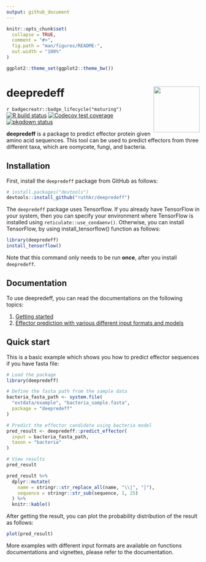 ```yaml
---
output: github_document
---
```


<!-- README.md is generated from README.Rmd. Please edit that file -->

```r
knitr::opts_chunk$set(
  collapse = TRUE,
  comment = "#>",
  fig.path = "man/figures/README-",
  out.width = "100%"
)

ggplot2::theme_set(ggplot2::theme_bw())
```

# deepredeff <img src="man/figures/logo.png" align="right" width="120" />

<!-- badges: start -->
<!-- [![CRAN_Status_Badge](https://www.r-pkg.org/badges/version/deepredeff)](https://cran.r-project.org/package=deepredeff) -->
`r badgecreatr::badge_lifecycle("maturing")`
[![R build status](https://github.com/ruthkr/deepredeff/workflows/R-CMD-check/badge.svg)](https://github.com/ruthkr/deepredeff/actions)
[![Codecov test coverage](https://codecov.io/gh/ruthkr/deepredeff/branch/master/graph/badge.svg)](https://codecov.io/gh/ruthkr/deepredeff?branch=master)
[![pkgdown status](https://github.com/ruthkr/deepredeff/workflows/pkgdown/badge.svg)](https://ruthkr.github.io/deepredeff/)
<!-- badges: end -->

**deepredeff** is a package to predict effector protein given amino acid sequences. This tool can be used to predict effectors from three different taxa, which are oomycete, fungi, and bacteria.  


## Installation

First, install the `deepredeff` package from GitHub as follows:

```r
# install.packages("devtools")
devtools::install_github("ruthkr/deepredeff")
```

The `deepredeff` package uses Tensorflow. If you already have TensorFlow in your system, then you can specify your environment where TensorFlow is installed using `reticulate::use_condaenv()`. Otherwise, you can install TensorFlow, by using install_tensorflow() function as follows:

```r
library(deepredeff)
install_tensorflow()
```

Note that this command only needs to be run **once**, after you install `deepredeff`. 

## Documentation

To use deepredeff, you can read the documentations on the following topics:

1. [Getting started](https://ruthkr.github.io/deepredeff/articles/overview.html)
2. [Effector prediction with various different input formats and models](https://ruthkr.github.io/deepredeff/articles/predict.html)

## Quick start

This is a basic example which shows you how to predict effector sequences if you have fasta file:

```r
# Load the package
library(deepredeff)

# Define the fasta path from the sample data
bacteria_fasta_path <- system.file(
  "extdata/example", "bacteria_sample.fasta", 
  package = "deepredeff"
)

# Predict the effector candidate using bacteria model
pred_result <- deepredeff::predict_effector(
  input = bacteria_fasta_path,
  taxon = "bacteria"
)
```

```r
# View results
pred_result
```

```r
pred_result %>%
  dplyr::mutate(
    name = stringr::str_replace_all(name, "\\|", "⎮"),
    sequence = stringr::str_sub(sequence, 1, 25)
  ) %>%
  knitr::kable()
```

After getting the result, you can plot the probability distribution of the result as follows:

```r
plot(pred_result)
```

More examples with different input formats are available on functions documentations and vignettes, please refer to the documentation.


